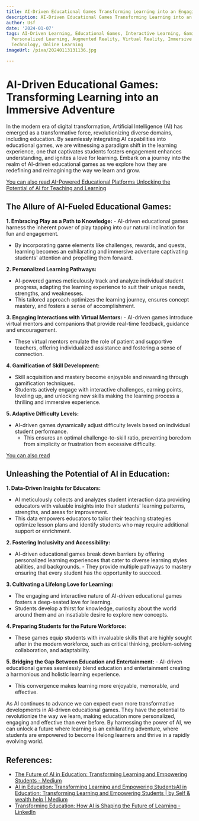 ```yaml
---
title: AI-Driven Educational Games Transforming Learning into an Engaging Adventure
description: AI-Driven Educational Games Transforming Learning into an Engaging Adventure
author: Usf
date: '2024-01-07'
tags: AI-Driven Learning, Educational Games, Interactive Learning, Gamified Education,
  Personalized Learning, Augmented Reality, Virtual Reality, Immersive Learning, Educational
  Technology, Online Learning
imageUrl: /pixa/20240113131136.jpg

---
```

# AI-Driven Educational Games: Transforming Learning into an Immersive Adventure

In the  modern era of digital transformation, Artificial Intelligence (AI) has emerged as a transformative force, revolutionizing diverse domains, including education. By seamlessly  integrating AI capabilities into educational games, we are witnessing  a paradigm shift in the learning experience, one that captivates students fosters  engagement enhances understanding, and ignites a love for learning. Embark on a journey into the realm of AI-driven educational games as we explore how they are redefining and reimagining the way we learn and grow.

[You can also read AI-Powered Educational Platforms Unlocking the Potential of AI for Teaching and Learning](AI-Powered%20Educational%20Platforms%20Unlocking%20the%20Potential%20of%20AI%20for%20Teaching%20and%20Learning)


## The Allure of AI-Fueled  Educational  Games:

**1. Embracing Play as a Path to Knowledge:**
    - AI-driven educational games harness the inherent power of play tapping into our natural inclination for fun and engagement.
   -  By incorporating game elements like  challenges, rewards, and quests,  learning becomes an exhilarating and immersive  adventure captivating students' attention  and propelling them forward.

**2. Personalized Learning Pathways:**
   - AI-powered games meticulously track and analyze individual student progress, adapting the learning experience  to suit  their unique needs, strengths, and weaknesses.
   - This tailored approach optimizes the  learning journey, ensures  concept  mastery, and fosters a sense of accomplishment.

**3.  Engaging Interactions with Virtual Mentors:**
    -  AI-driven games introduce virtual mentors and  companions that provide real-time feedback,  guidance and encouragement.
   -  These virtual mentors emulate the role of  patient and supportive teachers, offering individualized assistance and fostering a sense of connection.

**4. Gamification of Skill Development:**
   - Skill acquisition and mastery become enjoyable and rewarding through gamification techniques.
   - Students actively engage with interactive challenges, earning points, leveling up, and unlocking  new skills making the learning process a thrilling and immersive experience.

**5. Adaptive Difficulty Levels:**
   - AI-driven games dynamically adjust difficulty levels based on individual student performance.
     - This ensures  an  optimal challenge-to-skill ratio, preventing boredom from simplicity or frustration  from excessive difficulty.

[You can also read ]()


## Unleashing the Potential of AI in Education:

**1. Data-Driven Insights for Educators:**
   - AI meticulously collects and analyzes student interaction data providing educators with valuable insights into their students' learning patterns, strengths, and areas for improvement.
   - This data empowers educators to tailor their teaching strategies optimize lesson plans  and  identify students who may  require additional support or  enrichment.

**2. Fostering  Inclusivity and Accessibility:**
   - AI-driven educational games break down barriers by offering personalized learning experiences that cater to  diverse learning styles  abilities, and backgrounds.
    - They provide multiple pathways to mastery ensuring that every student  has the opportunity to succeed.

**3.  Cultivating a Lifelong Love for Learning:**
   -  The engaging  and interactive nature of AI-driven educational games fosters a deep-seated love for learning.
   - Students develop a thirst for knowledge, curiosity  about the world around them and an insatiable desire to explore new  concepts.

**4. Preparing Students  for the Future Workforce:**
   - These  games equip students with invaluable skills that are  highly sought after in the  modern  workforce, such as critical thinking, problem-solving collaboration, and adaptability.

**5. Bridging the Gap Between Education and Entertainment:**
     - AI-driven  educational games  seamlessly blend education and entertainment creating a  harmonious and  holistic learning  experience.
   - This convergence  makes learning more enjoyable, memorable, and effective.

As AI continues to advance we  can expect even more transformative developments in AI-driven educational games. They have the potential to revolutionize the way we  learn, making education more personalized, engaging and effective than ever before. By harnessing the power of AI, we  can unlock a future where  learning is  an exhilarating adventure, where students are empowered to become lifelong learners and thrive in a rapidly evolving world.

## References:
- [The Future of AI in Education: Transforming Learning and Empowering Students - Medium](https://medium.com/@sakibssi/the-future-of-ai-in-education-transforming-learning-and-empowering-students-7e390e8d0420)
- [AI in Education: Transforming Learning and Empowering StudentsAI in Education: Transforming Learning and Empowering Students | by Self & wealth help | Medium](https://medium.com/@sk0197711/ai-in-education-transforming-learning-and-empowering-studentsai-in-education-transforming-ba607a66a0ae)
- [Transforming Education: How AI is Shaping the Future of Learning - LinkedIn](https://www.linkedin.com/pulse/transforming-education-how-ai-shaping-future-learning-zy6qf)
